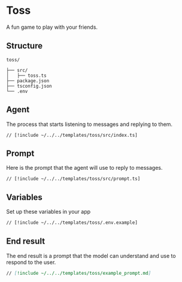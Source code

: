 # Toss

A fun game to play with your friends.

## Structure

```
toss/

├── src/
│   ├── toss.ts
├── package.json
├── tsconfig.json
└── .env
```

## Agent

The process that starts listening to messages and replying to them.

```tsx [src/index.ts]
// [!include ~/../../templates/toss/src/index.ts]
```

## Prompt

Here is the prompt that the agent will use to reply to messages.

```tsx [src/prompt.ts]
// [!include ~/../../templates/toss/src/prompt.ts]
```

## Variables

Set up these variables in your app

```bash [cmd]
// [!include ~/../../templates/toss/.env.example]
```

## End result

The end result is a prompt that the model can understand and use to respond to the user.

```md [example_prompt.md]
// [!include ~/../../templates/toss/example_prompt.md]
```
